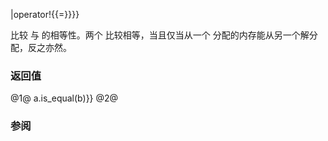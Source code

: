 {{cpp/memory/pmr/title|operator{{==}}|operator!{{=}}}}
{{cpp/memory/memory_resource/navbar}}
{{dcl begin}}
{{dcl header|memory_resource}}
{{dcl|since=c++17|num=1|1=
bool operator==( const std::pmr::memory_resource&amp; a,
                 const std::pmr::memory_resource&amp; b ) noexcept;
}}
{{dcl|since=c++17|until=c++20|num=2|1=
bool operator!=( const std::pmr::memory_resource&amp; a,
                 const std::pmr::memory_resource&amp; b ) noexcept;
}}
{{dcl end}}

比较 {{tt|memory_resource}} {{c|a}} 与 {{c|b}} 的相等性。两个 {{tt|memory_resource}} 比较相等，当且仅当从一个 {{tt|memory_resource}} 分配的内存能从另一个解分配，反之亦然。

{{rrev|since=c++20|
{{cpp/note synthesized eq}}
}}

=== 返回值 ===
@1@ {{c|1=&amp;a == &amp;b {{!!}} a.is_equal(b)}}
@2@ {{c|1=!(a == b)}}

=== 参阅 ===
{{dsc begin}}
{{dsc inc|cpp/memory/memory_resource/dsc is_equal}}
{{dsc end}}

{{langlinks|en|es|ja|ru}}